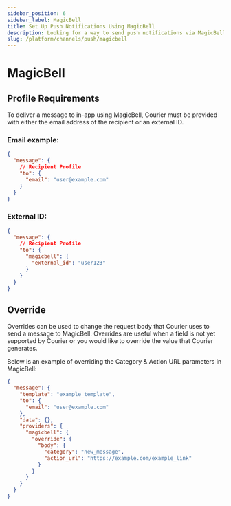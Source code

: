 ```yaml
---
sidebar_position: 6
sidebar_label: MagicBell
title: Set Up Push Notifications Using MagicBell
description: Looking for a way to send push notifications via MagicBell? This step-by-step tutorial will show you how to integrate MagicBell's API the easy way.
slug: /platform/channels/push/magicbell
---
```


# MagicBell

## Profile Requirements

To deliver a message to in-app using MagicBell, Courier must be provided with either the email address of the recipient or an external ID.

### Email example:

```json title=JSON
{
  "message": {
    // Recipient Profile
    "to": {
      "email": "user@example.com"
    }
  }
}
```

### External ID:

```json title=JSON
{
  "message": {
    // Recipient Profile
    "to": {
      "magicbell": {
        "external_id": "user123"
      }
    }
  }
}
```

## Override

Overrides can be used to change the request body that Courier uses to send a message to MagicBell. Overrides are useful when a field is not yet supported by Courier or you would like to override the value that Courier generates.

Below is an example of overriding the Category & Action URL parameters in MagicBell:

```json title=JSON
{
  "message": {
    "template": "example_template",
    "to": {
      "email": "user@example.com"
    },
    "data": {},
    "providers": {
      "magicbell": {
        "override": {
          "body": {
            "category": "new_message",
            "action_url": "https://example.com/example_link"
          }
        }
      }
    }
  }
}
```
